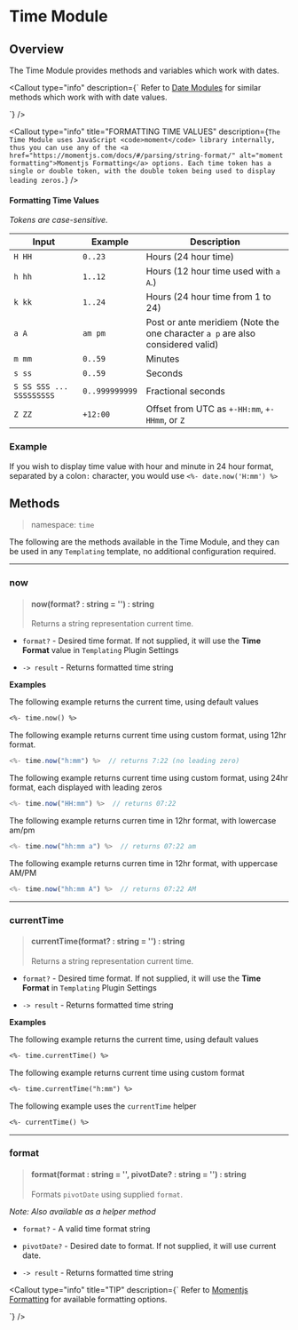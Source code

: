 
# Time Module

## Overview

The Time Module provides methods and variables which work with dates.

<Callout
  type="info"
  description={`
Refer to <a href="/built-in-modules/templating-modules-date" alt="Date Module">Date Modules</a> for similar methods which work with with date values.
  
  `}
/>

<Callout
  type="info"
  title="FORMATTING TIME VALUES"
  description={`
The Time Module uses JavaScript <code>moment</code> library internally, thus you can use any of the <a href="https://momentjs.com/docs/#/parsing/string-format/" alt="moment formatting">Momentjs Formatting</a> options.
Each time token has a single or double token, with the double token being used to display leading zeros.
  `}
/>

#### Formatting Time Values

_Tokens are case-sensitive._

| Input                    | Example        | Description                                                                    |
| ------------------------ | -------------- | ------------------------------------------------------------------------------ |
| `H HH`                   | `0..23`        | Hours (24 hour time)                                                           |
| `h hh`                   | `1..12`        | Hours (12 hour time used with `a A`.)                                          |
| `k kk`                   | `1..24`        | Hours (24 hour time from 1 to 24)                                              |
| `a A`                    | `am pm`        | Post or ante meridiem (Note the one character `a p` are also considered valid) |
| `m mm`                   | `0..59`        | Minutes                                                                        |
| `s ss`                   | `0..59`        | Seconds                                                                        |
| `S SS SSS ... SSSSSSSSS` | `0..999999999` | Fractional seconds                                                             |
| `Z ZZ`                   | `+12:00`       | Offset from UTC as `+-HH:mm`, `+-HHmm`, or `Z`                                 |

### Example

If you wish to display time value with hour and minute in 24 hour format, separated by a colon`:` character, you would use `<%- date.now('H:mm') %>`

## Methods

> namespace: `time`

The following are the methods available in the Time Module, and they can be used in any `Templating` template, no additional configuration required.

---

### now

> #### now(format? : string = '') : string
>
> Returns a string representation current time.

- `format?` - Desired time format. If not supplied, it will use the **Time Format** value in `Templating` <Link href="/configuration/templating-settings" alt="Plugin Settings"> Plugin Settings </Link >

- `-> result` - Returns formatted time string

**Examples**

The following example returns the current time, using default values

```markdown
<%- time.now() %>
```

The following example returns current time using custom format, using 12hr format.

```javascript
<%- time.now("h:mm") %>  // returns 7:22 (no leading zero)
```

The following example returns current time using custom format, using 24hr format, each displayed with leading zeros

```javascript
<%- time.now("HH:mm") %>  // returns 07:22
```

The following example returns curren time in 12hr format, with lowercase am/pm

```javascript
<%- time.now("hh:mm a") %>  // returns 07:22 am
```

The following example returns curren time in 12hr format, with uppercase AM/PM

```javascript
<%- time.now("hh:mm A") %>  // returns 07:22 AM
```

---

### currentTime

> #### currentTime(format? : string = '') : string
>
> Returns a string representation current time.

- `format?` - Desired time format. If not supplied, it will use the **Time Format** in `Templating` <Link href="/configuration/templating-settings" alt="Plugin Settings"> Plugin Settings </Link >

- `-> result` - Returns formatted time string

**Examples**

The following example returns the current time, using default values

```markdown
<%- time.currentTime() %>
```

The following example returns current time using custom format

```markdown
<%- time.currentTime("h:mm") %>
```

The following example uses the `currentTime` helper

```markdown
<%- currentTime() %>
```

---

### format

> #### format(format : string = '', pivotDate? : string = '') : string
>
> Formats `pivotDate` using supplied `format`.

_Note: Also available as a <Link href="/built-in-modules/templating-modules-helpers"> helper method </Link >_

- `format?` - A valid time format string
- `pivotDate?` - Desired date to format. If not supplied, it will use current date.

- `-> result` - Returns formatted time string

<Callout
  type="info"
  title="TIP"
  description={`
Refer to <a href="https://momentjs.com/docs/#/parsing/string-format/" alt="moment formatting">Momentjs Formatting</a> for available formatting options.
  
  `}
/>
